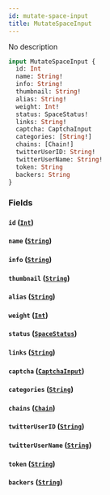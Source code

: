 ```yaml
---
id: mutate-space-input
title: MutateSpaceInput
---
```



No description

```graphql
input MutateSpaceInput {
  id: Int
  name: String!
  info: String!
  thumbnail: String!
  alias: String!
  weight: Int!
  status: SpaceStatus!
  links: String!
  captcha: CaptchaInput
  categories: [String!]
  chains: [Chain!]
  twitterUserID: String!
  twitterUserName: String!
  token: String
  backers: String
}
```


### Fields

#### `id` ([`Int`](../../references/scalars/int))




#### `name` ([`String`](../../references/scalars/string))




#### `info` ([`String`](../../references/scalars/string))




#### `thumbnail` ([`String`](../../references/scalars/string))




#### `alias` ([`String`](../../references/scalars/string))




#### `weight` ([`Int`](../../references/scalars/int))




#### `status` ([`SpaceStatus`](../../references/enums/space-status))




#### `links` ([`String`](../../references/scalars/string))




#### `captcha` ([`CaptchaInput`](../../references/inputs/captcha-input))




#### `categories` ([`String`](../../references/scalars/string))




#### `chains` ([`Chain`](../../references/enums/chain))




#### `twitterUserID` ([`String`](../../references/scalars/string))




#### `twitterUserName` ([`String`](../../references/scalars/string))




#### `token` ([`String`](../../references/scalars/string))




#### `backers` ([`String`](../../references/scalars/string))






